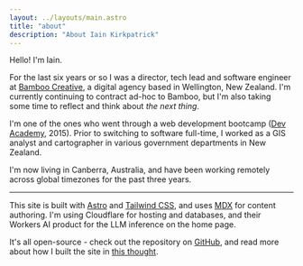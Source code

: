 ```yaml
---
layout: ../layouts/main.astro
title: "about"
description: "About Iain Kirkpatrick"
---
```


<div class="my-12 prose">
Hello! I'm Iain.

For the last six years or so I was a director, tech lead and software engineer at [Bamboo Creative](https://bamboocreative.nz), a digital agency based in Wellington, New Zealand. I'm currently continuing to contract ad-hoc to Bamboo, but I'm also taking some time to reflect and think about _the next thing_.

I'm one of the ones who went through a web development bootcamp ([Dev Academy](https://devacademy.co.nz/), 2015). Prior to switching to software full-time, I worked as a GIS analyst and cartographer in various government departments in New Zealand.

I'm now living in Canberra, Australia, and have been working remotely across global timezones for the past three years.

---

This site is built with [Astro](https://astro.build) and [Tailwind CSS](https://tailwindcss.com), and uses [MDX](https://mdxjs.com) for content authoring. I'm using Cloudflare for hosting and databases, and their Workers AI product for the LLM inference on the home page.

It's all open-source - check out the repository on [GitHub](https://github.com/iainkirkpatrick/iainkirkpatrick.com), and read more about how I built the site in [this thought](/thoughts/rebuilding).

</div>